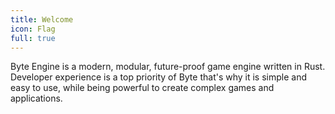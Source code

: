 ```yaml
---
title: Welcome
icon: Flag
full: true
---
```


Byte Engine is a modern, modular, future-proof game engine written in Rust.
Developer experience is a top priority of Byte that's why it is simple and easy to use, while being powerful to create complex games and applications.
